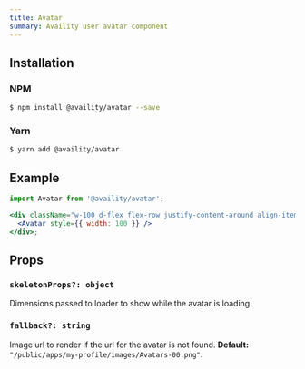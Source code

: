 ```yaml
---
title: Avatar
summary: Availity user avatar component
---
```


## Installation

### NPM

```bash
$ npm install @availity/avatar --save
```

### Yarn

```bash
$ yarn add @availity/avatar
```

## Example

```jsx live=true viewCode=true
import Avatar from '@availity/avatar';

<div className="w-100 d-flex flex-row justify-content-around align-items-center">
  <Avatar style={{ width: 100 }} />
</div>;
```

## Props

### `skeletonProps?: object`

Dimensions passed to loader to show while the avatar is loading.

### `fallback?: string`

Image url to render if the url for the avatar is not found. **Default:** `"/public/apps/my-profile/images/Avatars-00.png"`.
